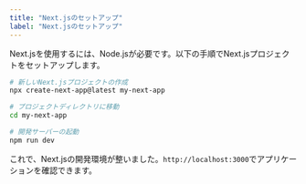 ```yaml
---
title: "Next.jsのセットアップ"
label: "Next.jsのセットアップ"
---
```


Next.jsを使用するには、Node.jsが必要です。以下の手順でNext.jsプロジェクトをセットアップします。

```bash
# 新しいNext.jsプロジェクトの作成
npx create-next-app@latest my-next-app

# プロジェクトディレクトリに移動
cd my-next-app

# 開発サーバーの起動
npm run dev
```

これで、Next.jsの開発環境が整いました。`http://localhost:3000`でアプリケーションを確認できます。
